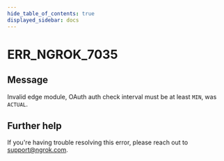 ```yaml
---
hide_table_of_contents: true
displayed_sidebar: docs
---
```



# ERR_NGROK_7035

## Message

Invalid edge module, OAuth auth check interval must be at least `MIN`, was `ACTUAL`.

<ErrorDetails error="err_ngrok_7035" />

## Further help

If you're having trouble resolving this error, please reach out to [support@ngrok.com](mailto:support@ngrok.com?subject=Help%20with%20ERR_NGROK_7035).
